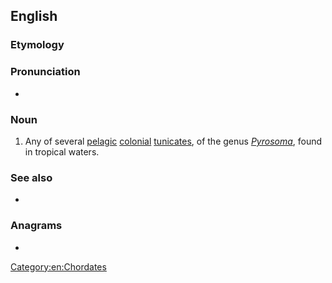 ==English==
{{rfi|en}}
{{wikipedia}}
{{wikispecies|Pyrosoma}}

===Etymology===
{{rfe|en}}

===Pronunciation===
* {{audio|en|En-us-ncalif-pyrosome.ogg|Audio (Northern California, US)}}

===Noun===
{{en-noun|s|pyrosoma}}

# Any of several [[pelagic]] [[colonial]] [[tunicate]]s, of the genus ''[[Pyrosoma]]'', found in tropical waters.

===See also===
* {{taxlink|Pyrostremma spinosum|species|noshow=1}}

===Anagrams===
* {{anagrams|en|a=emooprsy|Pomeroys}}

[[Category:en:Chordates]]